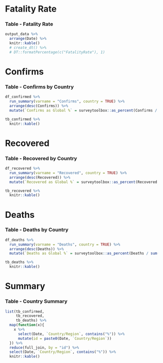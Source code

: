Fatality Rate {data-navmenu="Tables"}
=====================================

### Table - Fatality Rate

```r
output_data %>%
  arrange(Date) %>%
  knitr::kable()
  # create_dt() %>%
  # DT::formatPercentage(c("FatalityRate"), 1)
```

Confirms {data-navmenu="Tables"}
=====================================

### Table - Confirms by Country

```r
df_confirmed %>%
  run_summary(varname = "Confirms", country = TRUE) %>%
  arrange(desc(Confirms)) %>%
  mutate(`Confirms as Global %` = surveytoolbox::as_percent(Confirms / sum(Confirms), rounding = 1)) -> tb_confirmed

tb_confirmed %>%
  knitr::kable()
```

Recovered {data-navmenu="Tables"}
=====================================

### Table - Recovered by Country

```r
df_recovered %>%
  run_summary(varname = "Recovered", country = TRUE) %>%
  arrange(desc(Recovered)) %>%
  mutate(`Recovered as Global %` = surveytoolbox::as_percent(Recovered / sum(Recovered), rounding = 1)) -> tb_recovered

tb_recovered %>%
  knitr::kable()
```

Deaths {data-navmenu="Tables"}
=====================================

### Table - Deaths by Country

```r
df_deaths %>%
  run_summary(varname = "Deaths", country = TRUE) %>%
  arrange(desc(Deaths)) %>%
  mutate(`Deaths as Global %` = surveytoolbox::as_percent(Deaths / sum(Deaths), rounding = 1)) -> tb_deaths

tb_deaths %>%
  knitr::kable()
```

Summary {data-navmenu="Tables"}
=====================================

### Table - Country Summary

```r
list(tb_confirmed,
     tb_recovered,
     tb_deaths) %>%
  map(function(x){
    x %>%
      select(Date, `Country/Region`, contains("%")) %>%
      mutate(id = paste0(Date, `Country/Region`))
  }) %>%
  reduce(full_join, by = "id") %>%
  select(Date, `Country/Region`, contains("%")) %>%
  knitr::kable()

```